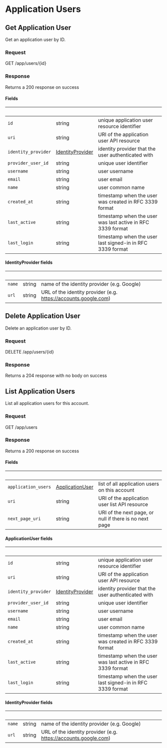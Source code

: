 
# Application Users

## Get Application User

Get an application user by ID.

### Request

GET /app/users/{id}

<ApplicationUsersGetRequest />

### Response

Returns a 200 response on success

<ApplicationUsersGetResponse />

#### Fields

| &nbsp;              | &nbsp;                                       | &nbsp;                                                     |
| ------------------- | -------------------------------------------- | ---------------------------------------------------------- |
| `id`                | string                                       | unique application user resource identifier                |
| `uri`               | string                                       | URI of the application user API resource                   |
| `identity_provider` | [IdentityProvider](#identityprovider-fields) | identity provider that the user authenticated with         |
| `provider_user_id`  | string                                       | unique user identifier                                     |
| `username`          | string                                       | user username                                              |
| `email`             | string                                       | user email                                                 |
| `name`              | string                                       | user common name                                           |
| `created_at`        | string                                       | timestamp when the user was created in RFC 3339 format     |
| `last_active`       | string                                       | timestamp when the user was last active in RFC 3339 format |
| `last_login`        | string                                       | timestamp when the user last signed-in in RFC 3339 format  |

#### IdentityProvider fields

| &nbsp; | &nbsp; | &nbsp;                                                          |
| ------ | ------ | --------------------------------------------------------------- |
| `name` | string | name of the identity provider (e.g. Google)                     |
| `url`  | string | URL of the identity provider (e.g. https://accounts.google.com) |

## Delete Application User

Delete an application user by ID.

### Request

DELETE /app/users/{id}

<ApplicationUsersDeleteRequest />

### Response

Returns a 204 response with no body on success

## List Application Users

List all application users for this account.

### Request

GET /app/users

<ApplicationUsersListRequest />

### Response

Returns a 200 response on success

<ApplicationUsersListResponse />

#### Fields

| &nbsp;              | &nbsp;                                     | &nbsp;                                                 |
| ------------------- | ------------------------------------------ | ------------------------------------------------------ |
| `application_users` | [ApplicationUser](#applicationuser-fields) | list of all application users on this account          |
| `uri`               | string                                     | URI of the application user list API resource          |
| `next_page_uri`     | string                                     | URI of the next page, or null if there is no next page |

#### ApplicationUser fields

| &nbsp;              | &nbsp;                                       | &nbsp;                                                     |
| ------------------- | -------------------------------------------- | ---------------------------------------------------------- |
| `id`                | string                                       | unique application user resource identifier                |
| `uri`               | string                                       | URI of the application user API resource                   |
| `identity_provider` | [IdentityProvider](#identityprovider-fields) | identity provider that the user authenticated with         |
| `provider_user_id`  | string                                       | unique user identifier                                     |
| `username`          | string                                       | user username                                              |
| `email`             | string                                       | user email                                                 |
| `name`              | string                                       | user common name                                           |
| `created_at`        | string                                       | timestamp when the user was created in RFC 3339 format     |
| `last_active`       | string                                       | timestamp when the user was last active in RFC 3339 format |
| `last_login`        | string                                       | timestamp when the user last signed-in in RFC 3339 format  |

#### IdentityProvider fields

| &nbsp; | &nbsp; | &nbsp;                                                          |
| ------ | ------ | --------------------------------------------------------------- |
| `name` | string | name of the identity provider (e.g. Google)                     |
| `url`  | string | URL of the identity provider (e.g. https://accounts.google.com) |

